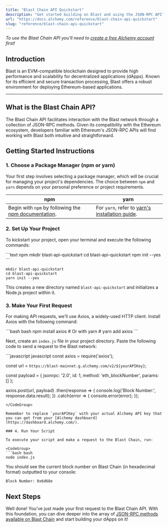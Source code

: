 ```yaml
---
title: "Blast Chain API Quickstart"
description: "Get started building on Blast and using the JSON-RPC API"
url: "https://docs.alchemy.com/reference/blast-chain-api-quickstart"
slug: "reference/blast-chain-api-quickstart"
---
```


*To use the Blast Chain API you'll need to [create a free Alchemy account](https://dashboard.alchemy.com/signup/?a=blast) first!*

## Introduction

Blast is an EVM-compatible blockchain designed to provide high performance and scalability for decentralized applications (dApps). Known for its efficient and secure transaction processing, Blast offers a robust environment for deploying Ethereum-based applications.

***

## What is the Blast Chain API?

The Blast Chain API facilitates interaction with the Blast network through a collection of JSON-RPC methods. Given its compatibility with the Ethereum ecosystem, developers familiar with Ethereum's JSON-RPC APIs will find working with Blast both intuitive and straightforward.

## Getting Started Instructions

### 1. Choose a Package Manager (npm or yarn)

Your first step involves selecting a package manager, which will be crucial for managing your project's dependencies. The choice between `npm` and `yarn` depends on your personal preference or project requirements.

| npm                                                                                                                       | yarn                                                                                                |
| ------------------------------------------------------------------------------------------------------------------------- | --------------------------------------------------------------------------------------------------- |
| Begin with `npm` by following the [npm documentation](https://docs.npmjs.com/downloading-and-installing-node-js-and-npm). | For `yarn`, refer to [yarn's installation guide](https://classic.yarnpkg.com/lang/en/docs/install). |

### 2. Set Up Your Project

To kickstart your project, open your terminal and execute the following commands:

<CodeGroup>
  ```text npm
  mkdir blast-api-quickstart
  cd blast-api-quickstart
  npm init --yes
  ```

  ```text yarn
  mkdir blast-api-quickstart
  cd blast-api-quickstart
  yarn init --yes
  ```
</CodeGroup>

This creates a new directory named `blast-api-quickstart` and initializes a Node.js project within it.

### 3. Make Your First Request

For making API requests, we'll use Axios, a widely-used HTTP client. Install Axios with the following command:

<CodeGroup>
  ```bash bash
  npm install axios
  # Or with yarn
  # yarn add axios
  ```
</CodeGroup>

Next, create an `index.js` file in your project directory. Paste the following code to send a request to the Blast network:

<CodeGroup>
  ```javascript javascript
  const axios = require('axios');

  const url = `https://blast-mainnet.g.alchemy.com/v2/${yourAPIKey}`;

  const payload = {
    jsonrpc: '2.0',
    id: 1,
    method: 'eth_blockNumber',
    params: []
  };

  axios.post(url, payload)
    .then(response => {
      console.log('Block Number:', response.data.result);
    })
    .catch(error => {
      console.error(error);
    });
  ```
</CodeGroup>

Remember to replace `yourAPIKey` with your actual Alchemy API key that you can get from your [Alchemy dashboard](https://dashboard.alchemy.com/).

### 4. Run Your Script

To execute your script and make a request to the Blast Chain, run:

<CodeGroup>
  ```bash bash
  node index.js
  ```
</CodeGroup>

You should see the current block number on Blast Chain (in hexadecimal format) outputted to your console:

```
Block Number: 0x6d68e
```

## Next Steps

Well done! You've just made your first request to the Blast Chain API. With this foundation, you can dive deeper into the array of [JSON-RPC methods available on Blast Chain](/reference/blast-chain-api-endpoints) and start building your dApps on it!
